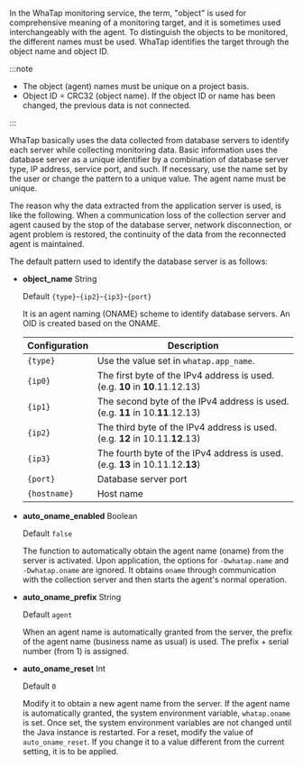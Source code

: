 In the WhaTap monitoring service, the term, "object" is used for comprehensive meaning of a monitoring target, and it is sometimes used interchangeably with the agent. To distinguish the objects to be monitored, the different names must be used. WhaTap identifies the target through the object name and object ID.

:::note

- The object (agent) names must be unique on a project basis.
- Object ID = CRC32 (object name). If the object ID or name has been changed, the previous data is not connected.

:::

WhaTap basically uses the data collected from database servers to identify each server while collecting monitoring data. Basic information uses the database server as a unique identifier by a combination of database server type, IP address, service port, and such. If necessary, use the name set by the user or change the pattern to a unique value. The agent name must be unique.

The reason why the data extracted from the application server is used, is like the following. When a communication loss of the collection server and agent caused by the stop of the database server, network disconnection, or agent problem is restored, the continuity of the data from the reconnected agent is maintained.

The default pattern used to identify the database server is as follows:

- **object_name** <span class='type'>String</span>

  Default `{type}`-`{ip2}`-`{ip3}`-`{port}`

  It is an agent naming (ONAME) scheme to identify database servers. An OID is created based on the ONAME.

  | Configuration       | Description                                                                      |
  | ------------------- | -------------------------------------------------------------------------------- |
  | `{type}`            | Use the value set in `whatap.app_name`.                                          |
  | `{ip0}`             | The first byte of the IPv4 address is used. (e.g. **10** in **10**.11.12.13)     |
  | `{ip1}`             | The second byte of the IPv4 address is used. (e.g. **11** in 10.**11**.12.13)    |
  | `{ip2}`             | The third byte of the IPv4 address is used. (e.g. **12** in 10.11.**12**.13)     |
  | `{ip3}`             | The fourth byte of the IPv4 address is used. (e.g. **13** in 10.11.12.**13**)    |
  | `{port}`            | Database server port                                                             |
  | `{hostname}`        | Host name                                                                        |

- **auto_oname_enabled** <span class='type'>Boolean</span>

  Default `false`

  The function to automatically obtain the agent name (oname) from the server is activated. Upon application, the options for `-Dwhatap.name` and `-Dwhatap.oname` are ignored. It obtains `oname` through communication with the collection server and then starts the agent's normal operation.

- **auto_oname_prefix** <span class='type'>String</span>

  Default `agent`

  When an agent name is automatically granted from the server, the prefix of the agent name (business name as usual) is used. The prefix + serial number (from 1) is assigned.

- **auto_oname_reset** <span class='type'>Int</span>

  Default `0`

  Modify it to obtain a new agent name from the server. If the agent name is automatically granted, the system environment variable, `whatap.oname` is set. Once set, the system environment variables are not changed until the Java instance is restarted. For a reset, modify the value of `auto_oname_reset`. If you change it to a value different from the current setting, it is to be applied.
